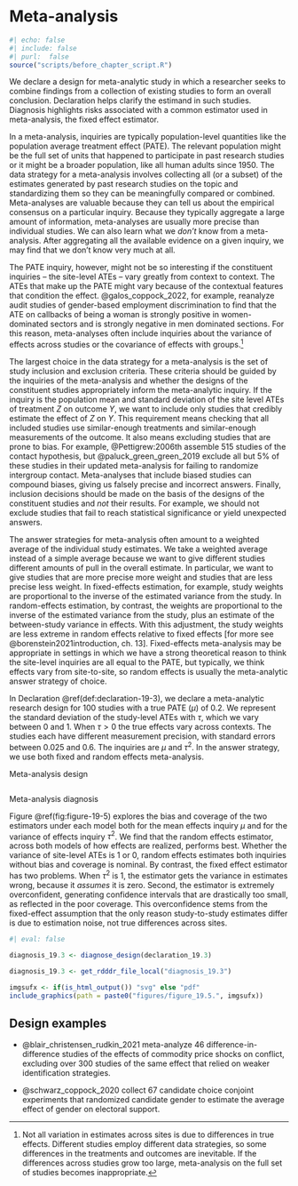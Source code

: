 # Meta-analysis {.unnumbered}

```r
#| echo: false
#| include: false
#| purl:  false
source("scripts/before_chapter_script.R")
```

:::: {.ddbox}
We declare a design for meta-analytic study in which a researcher seeks to combine findings from a collection of existing studies to form an overall conclusion.  Declaration helps clarify the estimand in such studies. Diagnosis highlights risks associated with a common estimator used in meta-analysis, the fixed effect estimator. 
::::

In a meta-analysis, inquiries are typically population-level quantities like the population average treatment effect (PATE). The relevant population might be the full set of units that happened to participate in past research studies or it might be a broader population, like all human adults since 1950. The data strategy for a meta-analysis involves collecting all (or a subset) of the estimates generated by past research studies on the topic and standardizing them so they can be meaningfully compared or combined. Meta-analyses are valuable because they can tell us about the empirical consensus on a particular inquiry. Because they typically aggregate a large amount of information, meta-analyses are usually more precise than individual studies. We can also learn what we *don't* know from a meta-analysis. After aggregating all the available evidence on a given inquiry, we may find that we don't know very much at all.

The PATE inquiry, however, might not be so interesting if the constituent inquiries -- the site-level ATEs -- vary greatly from context to context. The ATEs that make up the PATE might vary because of the contextual features that condition the effect. @galos_coppock_2022, for example,  reanalyze audit studies of gender-based employment discrimination to find that the ATE on callbacks of being a woman is strongly positive in women-dominated sectors and is strongly negative in men dominated sections. For this reason, meta-analyses often include inquiries about the variance of effects across studies or the covariance of effects with groups.^[Not all variation in estimates across sites is due to differences in true effects. Different studies employ different data strategies, so some differences in the treatments and outcomes are inevitable. If the differences across studies grow too large, meta-analysis on the full set of studies becomes inappropriate.]

The largest choice in the data strategy for a meta-analysis is the set of study inclusion and exclusion criteria. These criteria should be guided by the inquiries of the meta-analysis and whether the designs of the constituent studies appropriately inform the meta-analytic inquiry. If the inquiry is the population mean and standard deviation of the site level ATEs of treatment $Z$ on outcome $Y$, we want to include only studies that credibly estimate the effect of $Z$ on $Y$. This requirement means checking that all included studies use similar-enough treatments and similar-enough measurements of the outcome. It also means excluding studies that are prone to bias. For example, @Pettigrew:2006th assemble 515 studies of the contact hypothesis, but @paluck_green_green_2019 exclude all but 5\% of these studies in their updated meta-analysis for failing to randomize intergroup contact. Meta-analyses that include biased studies can compound biases, giving us falsely precise and incorrect answers. Finally, inclusion decisions should be made on the basis of the designs of the constituent studies and *not* their results. For example, we should not exclude studies that fail to reach statistical significance or yield unexpected answers.

The answer strategies for meta-analysis often amount to a weighted average of the individual study estimates. We take a weighted average instead of a simple average because we want to give different studies different amounts of pull in the overall estimate. In particular, we want to give studies that are more precise more weight and studies that are less precise less weight. In fixed-effects estimation, for example, study weights are proportional to the inverse of the estimated variance from the study. In random-effects estimation, by contrast, the weights are proportional to the inverse of the estimated variance from the study, plus an estimate of the between-study variance in effects. With this adjustment, the study weights are less extreme in random effects relative to fixed effects [for more see @borenstein2021introduction, ch. 13]. Fixed-effects meta-analysis may be appropriate in settings in which we have a strong theoretical reason to think the site-level inquiries are all equal to the PATE, but typically, we think effects vary from site-to-site, so random effects is usually the meta-analytic answer strategy of choice.

In Declaration \@ref(def:declaration-19-3), we declare a meta-analytic research design for 100 studies with a true PATE ($\mu$) of 0.2. We represent the standard deviation of the study-level ATEs with $\tau$, which we vary between 0 and 1. When $\tau>0$  the true effects vary across contexts. The studies each have different measurement precision, with standard errors between 0.025 and 0.6. The inquiries are $\mu$ and $\tau^2$. In the answer strategy, we use both fixed and random effects meta-analysis. 

:::{.definition #declaration-19-3}

Meta-analysis design

```r
```

:::


:::{.lemma #diagnosis-19-3}

Meta-analysis diagnosis

Figure \@ref(fig:figure-19-5) explores the bias and coverage of the two estimators under each model both for the mean effects inquiry $\mu$ and for the variance of effects inquiry $\tau^2$. We find that the random effects estimator, across both models of how effects are realized, performs best. Whether the variance of site-level ATEs is 1 or 0, random effects estimates both inquiries without bias and coverage is nominal. By contrast, the fixed effect estimator has two problems. When $\tau^2$ is 1, the estimator gets the variance in estimates wrong, because it *assumes* it is zero. Second, the estimator is extremely overconfident, generating confidence intervals that are drastically too small, as reflected in the poor coverage. This overconfidence stems from the fixed-effect assumption that the only reason study-to-study estimates differ is due to estimation noise, not true differences across sites.

```r
#| eval: false

diagnosis_19.3 <- diagnose_design(declaration_19.3)
```

```r
diagnosis_19.3 <- get_rdddr_file_local("diagnosis_19.3")
```

```r
imgsufx <- if(is_html_output()) "svg" else "pdf"
include_graphics(path = paste0("figures/figure_19.5.", imgsufx))
```

:::

## Design examples

- @blair_christensen_rudkin_2021 meta-analyze 46 difference-in-difference studies of the effects of commodity price shocks on conflict, excluding over 300 studies of the same effect that relied on weaker identification strategies.

- @schwarz_coppock_2020 collect 67 candidate choice conjoint experiments that randomized candidate gender to estimate the average effect of gender on electoral support.



